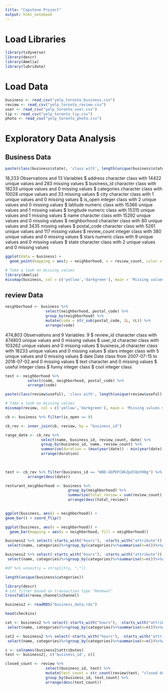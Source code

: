 ---
title: "Capstone Project"
output: html_notebook
---


# Load Libraries

```{r}
library(tidyverse)
library(descr)
library(Amelia)
library(lubridate)
```

# Load Data

```{r}
business <- read_csv("yelp_toronto_business.csv")
review <- read_csv("yelp_toronto_review.csv")
user <- read_csv("yelp_toronto_user.csv")
tip <- read_csv("yelp_toronto_tip.csv")
photo <- read_csv("yelp_toronto_photo.csv")
```

# Exploratory Data Analysis
## Business Data

```{r}
paste(class(business$state), 'class with', length(unique(business$state)), 'unique values and', sum(is.na(business$state)), 'missing values')
```

18,233 Observations and 13 Variables
$ address      character class with 14422 unique values and 283 missing values
$ business_id  character class with 18233 unique values and 0 missing values
$ categories   character class with 10028 unique values and 33 missing values
$ city         character class with 1 unique values and 0 missing values
$ is_open      integer class with 2 unique values and 0 missing values
$ latitude     numeric class with 15366 unique values and 1 missing values
$ longitude    numeric class with 15315 unique values and 1 missing values
$ name         character class with 15292 unique values and 0 missing values
$ neighborhood character class with 80 unique values and 3435 missing values
$ postal_code  character class with 5261 unique values and 117 missing values
$ review_count integer class with 380 unique values and 0 missing values
$ stars        numeric class with 9 unique values and 0 missing values
$ state        character class with 2 unique values and 0 missing values


```{r}
ggplot(data = business) +
  geom_point(mapping = aes(y = neighborhood, x = review_count, color = is_open))
```




```{r}
# Take a look on missing values
library(Amelia)
missmap(business, col = c('yellow','darkgreen'), main = 'Missing values vs observed')
```


## review Data

```{r}
neighborhood <- business %>% 
                  select(neighborhood, postal_code) %>% 
                  group_by(neighborhood) %>%
                  mutate(code = str_sub(postal_code, 1L, 6L)) %>%
                  arrange(code)
```

474,803 Observations and 9 Variables: 9
$ review_id   character class with 474803 unique values and 0 missing values
$ user_id     character class with 103262 unique values and 0 missing values
$ business_id character class with 18233 unique values and 0 missing values
$ stars       integer class with 5 unique values and 0 missing values
$ date        Date class from 2007-07-15 to 2018-07-02 and 0 missing values
$ text        character and 0 missing values
$ useful      integer class
$ funny       integer class
$ cool        integer class


```{r}
test <- neighborhood %>% 
          select(code, neighborhood, postal_code) %>%
          arrange(code)
```


```{r}
paste(class(review$useful), 'class with', length(unique(review$useful)), 'unique values and', sum(is.na(review$useful)), 'missing values')
```

```{r}
# Take a look on missing values
missmap(review, col = c('yellow','darkgreen'), main = 'Missing values vs observed')
```


```{r}
cb <- business %>% filter(is_open == 0)
```

```{r}
cb_rev <- inner_join(cb, review, by = "business_id")
```

```{r}
range_date <- cb_rev %>% 
                select(name, business_id, review_count, date) %>%
                group_by(business_id, name, review_count) %>% 
                summarise(duration = (max(year(date)) - min(year(date)))) %>%
                arrange(duration)
                
                
```



```{r}
test <- cb_rev %>% filter(business_id == "W8D-GbPDFCWkZpdlQoYH0g") %>%
          arrange(desc(date))
```














```{r}
resturant_neighborhood <- business %>% 
                            group_by(neighborhood) %>%
                            summarize(total_review = sum(review_count), mean_stars = round(mean(stars),1)) %>%
                            arrange(desc(total_review))
                           
```

```{r}
ggplot(business, aes(x = neighborhood)) +
geom_bar() + coord_flip()
```



```{r}
ggplot(business, aes(x = neighborhood)) +
  geom_bar(mapping = aes(x = neighborhood, fill = neighborhood))
```


```{r}
business2 %>% select(-starts_with("hours"), -starts_with("attribute")) %>% filter(city == 'Toronto') %>% unnest(categories) %>%
 select(name, categories)%>%group_by(categories)%>%summarise(n=n())%>%arrange(desc(n))%>%head(20)
```


```{r}
business2 %>% select(-starts_with("hours"), -starts_with("attribute")) %>% filter(city == 'Toronto') %>% unnest(categories = strsplit(categories, ",")) %>%
 select(name, categories)%>%group_by(categories)%>%summarise(n=n())%>%arrange(desc(n))%>%head(20)

#df %>% unnest(y = strsplit(y, ","))
```




```{r}
length(unique(business$categories))
```


```{r}
library(descr)
# Let filter based on transaction type "Renewal"
CrossTable(renew_channel$channel)
```


```{r}
business2 <- readRDS("business_data.rds")
```


```{r}
head(checkins)
```

```{r}
cat <- business2 %>% select(-starts_with("hours"), -starts_with("attribute")) %>% filter(city == 'Toronto') %>% unnest(categories = strsplit(categories, ",")) %>%
 select(name, categories)%>%group_by(categories)%>%summarise(n=n())%>%arrange(desc(n))
```


```{r}
cat2 <- business2 %>% select(-starts_with("hours"), -starts_with("attribute")) %>% filter(city == 'Toronto') %>% unnest(categories) %>%
 select(name, categories)%>%group_by(categories)%>%summarise(n=n())%>%arrange(desc(n))
```


```{r}
c <- colnames(business2$attributes)
test <- business2[, c('business_id', c)]
```


```{r}
closed_count <- review %>%
                  select(business_id, text) %>%
                  mutate(text_count = str_count(review$text, "closed down")) %>%
                  group_by(business_id, text_count) %>%
                  arrange(desc(text_count))
                  
```


